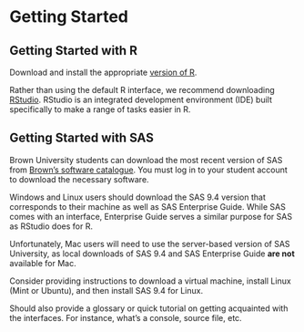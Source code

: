 # Getting Started {#startup}

## Getting Started with R

Download and install the appropriate [version of R](https://www.r-project.org/).

Rather than using the default R interface, we recommend downloading [RStudio](https://www.rstudio.com/products/rstudio/download/). RStudio is an integrated development environment (IDE) built specifically to make a range of tasks easier in R.

## Getting Started with SAS

Brown University students can download the most recent version of SAS from [Brown's software catalogue](https://www.brown.edu/information-technology/software/catalog/sas-1). You must log in to your student account to download the necessary software.

Windows and Linux users should download the SAS 9.4 version that corresponds to their machine as well as SAS Enterprise Guide. While SAS comes with an interface, Enterprise Guide serves a similar purpose for SAS as RStudio does for R.

Unfortunately, Mac users will need to use the server-based version of SAS University, as local downloads of SAS 9.4 and SAS Enterprise Guide **are not** available for Mac.

<dev-note>Consider providing instructions to download a virtual machine, install Linux (Mint or Ubuntu), and then install SAS 9.4 for Linux.</dev-note>

<dev-note>Should also provide a glossary or quick tutorial on getting acquainted with the interfaces. For instance, what's a console, source file, etc.</dev-note>
